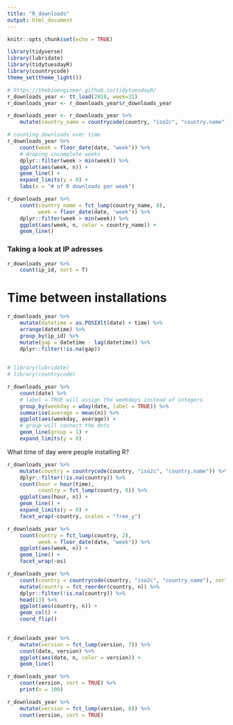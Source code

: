 ```yaml
---
title: "R_downloads"
output: html_document
---
```


```r
knitr::opts_chunk$set(echo = TRUE)
```

```r
library(tidyverse)
library(lubridate)
library(tidytuesdayR)
library(countrycode)
theme_set(theme_light())

# https://thebioengineer.github.io/tidytuesdayR/
r_downloads_year <- tt_load(2018, week=31)
r_downloads_year <- r_downloads_year$r_downloads_year

r_downloads_year <- r_downloads_year %>% 
    mutate(country_name = countrycode(country, "iso2c", "country.name"))
```

```r
# counting downloads over time
r_downloads_year %>% 
    count(week = floor_date(date, "week")) %>% 
    # droping incomplete weeks
    dplyr::filter(week > min(week)) %>% 
    ggplot(aes(week, n)) +
    geom_line() +
    expand_limits(y = 0) +
    labs(x = "# of R downloads per week")
```

```r
r_downloads_year %>% 
    count(country_name = fct_lump(country_name, 8),
          week = floor_date(date, "week")) %>% 
    dplyr::filter(week > min(week)) %>% 
    ggplot(aes(week, n, color = country_name)) +
    geom_line()
```

### Taking a look at IP adresses
```r
r_downloads_year %>% 
    count(ip_id, sort = T)
```

# Time between installations
 
```r
r_downloads_year %>% 
    mutate(datetime = as.POSIXlt(date) + time) %>% 
    arrange(datetime) %>% 
    group_by(ip_id) %>% 
    mutate(gap = datetime - lag(datetime)) %>% 
    dplyr::filter(!is.na(gap))
    
```

```r
# library(lubridate)
# library(countrycode)

r_downloads_year %>% 
    count(date) %>% 
    # label = TRUE will assign the weekdays instead of integers
    group_by(weekday = wday(date, label = TRUE)) %>% 
    summarise(average = mean(n)) %>% 
    ggplot(aes(weekday, average)) +
    # group will connect the dots
    geom_line(group = 1) +
    expand_limits(y = 0)
```

What time of day were people installing R?

```r
r_downloads_year %>% 
    mutate(country = countrycode(country, "iso2c", "country.name")) %>% 
    dplyr::filter(!is.na(country)) %>% 
    count(hour = hour(time),
          country = fct_lump(country, 8)) %>%
    ggplot(aes(hour, n)) +
    geom_line() +
    expand_limits(y = 0) +
    facet_wrap(~country, scales = "free_y")
```

```r
r_downloads_year %>% 
    count(contry = fct_lump(country, 2),
          week = floor_date(date, "week")) %>% 
    ggplot(aes(week, n)) +
    geom_line() +
    facet_wrap(~os)
```


```r
r_downloads_year %>% 
    count(country = countrycode(country, "iso2c", "country.name"), sort = TRUE) %>% 
    mutate(country = fct_reorder(country, n)) %>% 
    dplyr::filter(!is.na(country)) %>% 
    head(13) %>% 
    ggplot(aes(country, n)) +
    geom_col() +
    coord_flip()
    
```


```r
r_downloads_year %>% 
    mutate(version = fct_lump(version, 7)) %>% 
    count(date, version) %>% 
    ggplot(aes(date, n, color = version)) +
    geom_line()
```

```r
r_downloads_year %>% 
    count(version, sort = TRUE) %>% 
    print(n = 100)

r_downloads_year %>% 
    mutate(version = fct_lump(version, 8)) %>% 
    count(version, sort = TRUE)
```

